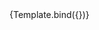 

<Meta title="Components/InputText/Disabled" component={VvInputText} />

<Canvas>
	<Story
		name="Disabled"
		args={{
			name: 'input-text-disabled',
			disabled: true,
			modelValue: 'Prova'
		}}>
		{Template.bind({})}
	</Story>
</Canvas>
